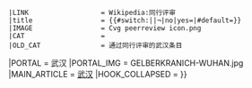 {{WPBannerMeta
|PROJECT                = 武汉
 |BANNER_NAME           = Template:武汉专题
 |substcheck            = <includeonly>{{subst:</includeonly><includeonly>substcheck}}</includeonly>
 |small                 = {{{small|}}}
 |category              = {{{category|¬}}}
 |listas                = {{{listas|}}}
|IMAGE_LEFT             = GELBERKRANICH-WUHAN.jpg
|QUALITY_SCALE          = subpage
 |class                 = {{{class|}}}
|auto                   = {{{auto|}}}
|importance             = {{{importance|}}}
|ASSESSMENT_CAT         = 武汉条目
|ASSESSMENT_LINK        = PJ:武汉/评级
|COMMENTS               = yes
|COMMENTS_CAT           = 含有评论页的武汉条目
|attention              = {{{attention|}}}
 |ATTENTION_CAT         = 需要关注的武汉条目
|note 1                 = {{{ref|}}}
 |NOTE_1_TEXT           = 根据标记，本条目需要补充更多[[WP:列明来源|来源]]'''[[WP:可供查证|以供查证]]'''。
 |NOTE_1_IMAGE          = Question_book-4.svg
 |NOTE_1_CAT            = 需要补充来源的武汉条目
|note 2                 = {{{photo|}}}
 |NOTE_2_TEXT           = 根據標記，本條目需要添加圖片以提升條目品質。
 |NOTE_2_IMAGE          = Gnome-image-x-generic.svg
 |NOTE_2_CAT            = 需要添加图片的武汉条目
|infobox                = {{{needs-infobox|}}}
 |INFOBOX_CAT           = 需要信息框的武汉条目
 |peer review           = {{{peer|}}}
 |old peer review       = {{#switch:{{lc:{{{old-peer|¬}}}}}||¬|no=|yes}}
 |LINK                  = Wikipedia:同行评审
 |title                 = {{#switch:{{lc:{{{old-peer|¬}}}}}||¬|no|yes={{SUBJECTPAGENAME}}|#default={{{old-peer|}}}}}
 |IMAGE                 = Cvg peerreview icon.png
 |CAT                   = 
 |OLD_CAT               = 通过同行评审的武汉条目
|PORTAL                 = 武汉
|PORTAL_IMG             = GELBERKRANICH-WUHAN.jpg
|MAIN_ARTICLE           = [[武汉]]
|HOOK_COLLAPSED         = {{WPBannerMeta/hooks/notecounter
 |category              = {{{category|¬}}}
 |BANNER_NAME           = Template:武汉专题
 |note 1                = {{{peer|}}}
 |note 2                = {{{old-peer|}}}
}}}}<noinclude>
{{documentation}}
</noinclude>